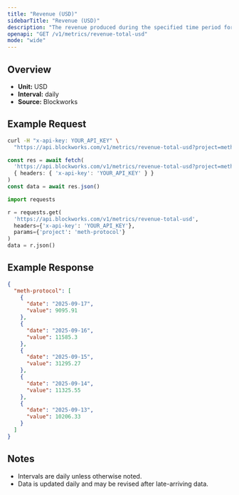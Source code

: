 ```yaml
---
title: "Revenue (USD)"
sidebarTitle: "Revenue (USD)"
description: "The revenue produced during the specified time period for given project."
openapi: "GET /v1/metrics/revenue-total-usd"
mode: "wide"
---
```


## Overview

- **Unit:** USD
- **Interval:** daily
- **Source:** Blockworks

## Example Request

<CodeGroup>

```bash cURL
curl -H "x-api-key: YOUR_API_KEY" \
  "https://api.blockworks.com/v1/metrics/revenue-total-usd?project=meth-protocol"
```

```typescript TypeScript
const res = await fetch(
  'https://api.blockworks.com/v1/metrics/revenue-total-usd?project=meth-protocol',
  { headers: { 'x-api-key': 'YOUR_API_KEY' } }
)
const data = await res.json()
```

```python Python
import requests

r = requests.get(
  'https://api.blockworks.com/v1/metrics/revenue-total-usd',
  headers={'x-api-key': 'YOUR_API_KEY'},
  params={'project': 'meth-protocol'}
)
data = r.json()
```

</CodeGroup>

## Example Response

```json
{
  "meth-protocol": [
    {
      "date": "2025-09-17",
      "value": 9095.91
    },
    {
      "date": "2025-09-16",
      "value": 11585.3
    },
    {
      "date": "2025-09-15",
      "value": 31295.27
    },
    {
      "date": "2025-09-14",
      "value": 11325.55
    },
    {
      "date": "2025-09-13",
      "value": 10206.33
    }
  ]
}
```

## Notes
- Intervals are daily unless otherwise noted.
- Data is updated daily and may be revised after late-arriving data.